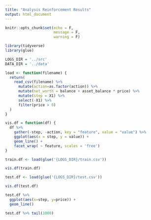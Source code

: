 ```yaml
---
title: "Analysis Reinforcement Results"
output: html_document
---
```


```r
knitr::opts_chunk$set(echo = F,
                      message = F,
                      warning = F)
```
```r
library(tidyverse)
library(glue)
```


```r
LOGS_DIR = '../src'
DATA_DIR = '../data'
```


```r
load <- function(filename) {
  return(
    read_csv(filename) %>%
      mutate(action=as.factor(action)) %>%
      mutate(net_worth = balance + asset_balance * price) %>%
      mutate(step = X1) %>%
      select(-X1) %>%
      filter(price > 0)
  )
}
```






```r
vis.df = function(df) {
  df %>%
    gather(-step, -action, key = "feature", value = "value") %>%
    ggplot(aes(x = step, y = value)) +
    geom_line() +
    facet_wrap( ~ feature, scales = 'free')
}
```


```r
train.df <- load(glue('{LOGS_DIR}/train.csv'))
```

```r
vis.df(train.df)
```




```r
test.df <- load(glue('{LOGS_DIR}/test.csv'))
```


```r
vis.df(test.df)
```

```r
test.df %>%
  ggplot(aes(x=step, y=price)) +
  geom_line()
```


```r
test.df %>% tail(1000)
```


